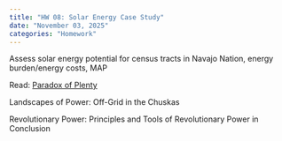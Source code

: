 ```yaml
---
title: "HW 08: Solar Energy Case Study"
date: "November 03, 2025"
categories: "Homework"
---
```


Assess solar energy potential for census tracts in Navajo Nation, energy burden/energy costs, MAP

Read: [Paradox of Plenty](https://www.researchgate.net/profile/Martin-Pasqualetti/publication/292387152_A_Paradox_of_Plenty_Renewable_Energy_on_Navajo_Nation_Lands/links/59e270df0f7e9b97fbe7689b/A-Paradox-of-Plenty-Renewable-Energy-on-Navajo-Nation-Lands.pdf)

Landscapes of Power: Off-Grid in the Chuskas

Revolutionary Power: Principles and Tools of Revolutionary Power in Conclusion
